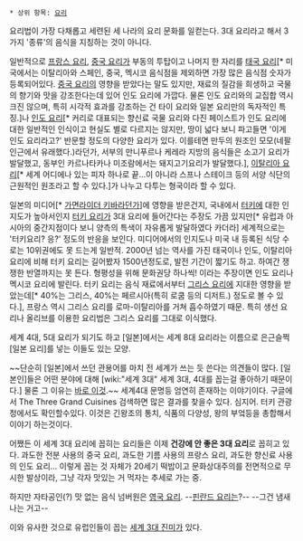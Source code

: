  * 상위 항목: [[요리]]

요리법이 가장 다채롭고 세련된 세 나라의 요리 문화를 일컫는다. 3대 요리라고 해서 3가지 '종류'의 음식을 지칭하는 것이 아니다.

일반적으로 [[프랑스 요리]], [[중국 요리]]가 부동의 투탑이고 나머지 한 자리를 [[태국 요리]][* 미국에서는 이탈리아와 스페인, 중국, 멕시코 음식점을 제외하면 가장 많은 음식점 숫자가 등록되어있다. [[중국 요리]]의 영향을 받았다는 말도 있지만, 재료의 질감을 희생하고 국물의 향기와 맛을 강조한다는데 있어 인도 요리에 가깝다. 물론 인도 요리와의 교집합 역시 크진 않으며, 특히 시각적 효과를 강조하는 건 타이 요리와 일본 요리만의 독자적인 특징.]나 [[인도 요리]][* 커리로 대표되는 향신료 국물 요리와 다진 페이스트가 인도 요리에 대한 일반적인 인식이고 현실도 별로 다르지는 않지만, 땅이 넓다 보니 파고들면 '이게 인도 요리라고?' 반문할 정도의 다양한 요리가 있다. 이를테면 만두의 원조인 모모(네팔 인근에서 유래했다.)라던가, 서부의 만니푸르나 케레라 지방의 음식들은 소고기 요리가 발달했고, 동부인 카르나타카나 미조람에서는 돼지고기요리가 발달했다.], [[이탈리아 요리]][* 세계 어디에나 있는 피자 하나로 끝...이 아니라 스프나 스테이크 등의 서양 식단의 근원적인 원조라고 할 수 있다.]가 나누고 다투는 형국이라 할 수 있다.

일본의 미디어[* [[가면라이더 키바]]라던가]에 영향을 받은건지, 국내에서 [[터키]]에 대한 인지도가 높아서인지 [[터키 요리]]가 3대 요리에 들어간다는 주장도 가끔 있지만[* 유럽과 아시아의 중간지점이다 보니 양측의 특색이 자유롭게 발달하였다 카더라] 세계적으로는 '터키요리? 응?' 정도의 반응을 보인다. 미디어에서의 인지도나 미국 내 등록된 식당 수로는 10위권에도 못 드는게 일반적. 2000년 넘는 역사를 가진 태국이나 인도, 이탈리아 요리에 비해 터키 요리는 길어봤자 1500년정도로, 발전 기간이 짧기도 하고. 하여간 쟁쟁한 반열까지는 못 든다. 형평성을 위해 문화권당 하나씩! 이라는 주장이면 인도 요리나 멕시코 요리에 발린다. 터키 요리는 음식 재료에서부터 [[그리스 요리]]에 지대한 영향을 받았는데[* 40%는 그리스, 40%는 페르시아(특히 로쿰 등의 디저트.) 정도로 볼 수 있다.], 프랑스 역시 그리스 요리를 로마-이탈리아를 거쳐 흡수하였기 때문. 특히 생선 요리나 올리브를 이용한 요리법은 그리스 요리를 그대로 이식했다.

세계 4대, 5대 요리가 되기도 하고 [일본]에서는 세계 8대 요리라는 이름으로 은근슬쩍 [일본 요리]를 넣는 이들도 있는 모양. 

~~단순히 [일본]에서 쓰던 관용어를 마치 전 세계가 쓰는 듯 쓴다는 의견들이 많다. [일본인]들은 어떤 분야에 대해 [wiki:"세계 3대" 세계 3대, 4대를 꼽는걸 좋아하기 때문이다.] 물론 그 이유는 [[미쿠사노카무다카라|바로 이것]].~~ 세계4대 문명등 엄연히 존재하는 이야기이다.  구글에서 The Three Grand Cuisines 검색하면 많은 결과를 찾을수 있다. 심지어. 터키 관광청에서도 확인할수있다. 이것은 긴왕조의 통치, 식품의 다양성, 왕의 부엌등을 총합해서 이야기 하는것이다. 

어쨌든 이 세계 3대 요리에 꼽히는 요리들은 이제 '''건강에 안 좋은 3대 요리'''로 꼽히고 있다. 과도한 전분 사용의 중국 요리, 과도한 기름 사용의 프랑스 요리, 과도한 향신료 사용의 인도 요리... 이렇게 꼽는 것 자체가 20세기 떡밥이고 문화상대주의를 전면적으로 무시한 발상이라, 그냥 각자 맛있는 거 먹자는 추세로 가는 중. 

하지만 자타공인(?) 맛 없는 음식 넘버원은  [[영국 요리]]. --[[핀란드 요리]]는?-- --그건 냄새나는 거고--

이와 유사한 것으로 유럽인들이 꼽는 [[세계 3대 진미]]가 있다.
